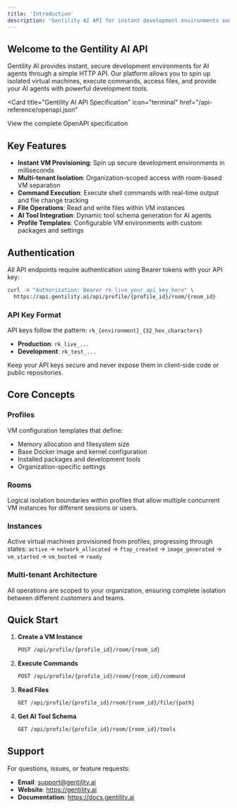 ```yaml
---
title: 'Introduction'
description: 'Gentility AI API for instant development environments and AI agent tools'
---
```


## Welcome to the Gentility AI API

Gentility AI provides instant, secure development environments for AI agents through a simple HTTP API. Our platform allows you to spin up isolated virtual machines, execute commands, access files, and provide your AI agents with powerful development tools.

<Card
  title="Gentility AI API Specification"
  icon="terminal"
  href="/api-reference/openapi.json"
>
  View the complete OpenAPI specification
</Card>

## Key Features

- **Instant VM Provisioning**: Spin up secure development environments in milliseconds
- **Multi-tenant Isolation**: Organization-scoped access with room-based VM separation  
- **Command Execution**: Execute shell commands with real-time output and file change tracking
- **File Operations**: Read and write files within VM instances
- **AI Tool Integration**: Dynamic tool schema generation for AI agents
- **Profile Templates**: Configurable VM environments with custom packages and settings

## Authentication

All API endpoints require authentication using Bearer tokens with your API key:

```bash
curl -H "Authorization: Bearer rk_live_your_api_key_here" \
  https://api.gentility.ai/api/profile/{profile_id}/room/{room_id}
```

### API Key Format

API keys follow the pattern: `rk_{environment}_{32_hex_characters}`

- **Production**: `rk_live_...`
- **Development**: `rk_test_...`

<Warning>
Keep your API keys secure and never expose them in client-side code or public repositories.
</Warning>

## Core Concepts

### Profiles
VM configuration templates that define:
- Memory allocation and filesystem size
- Base Docker image and kernel configuration
- Installed packages and development tools
- Organization-specific settings

### Rooms
Logical isolation boundaries within profiles that allow multiple concurrent VM instances for different sessions or users.

### Instances
Active virtual machines provisioned from profiles, progressing through states:
`active` → `network_allocated` → `ftap_created` → `image_generated` → `vm_started` → `vm_booted` → `ready`

### Multi-tenant Architecture
All operations are scoped to your organization, ensuring complete isolation between different customers and teams.

## Quick Start

1. **Create a VM Instance**
   ```bash
   POST /api/profile/{profile_id}/room/{room_id}
   ```

2. **Execute Commands**
   ```bash
   POST /api/profile/{profile_id}/room/{room_id}/command
   ```

3. **Read Files**
   ```bash
   GET /api/profile/{profile_id}/room/{room_id}/file/{path}
   ```

4. **Get AI Tool Schema**
   ```bash
   GET /api/profile/{profile_id}/room/{room_id}/tools
   ```

## Support

For questions, issues, or feature requests:
- **Email**: support@gentility.ai
- **Website**: https://gentility.ai
- **Documentation**: https://docs.gentility.ai